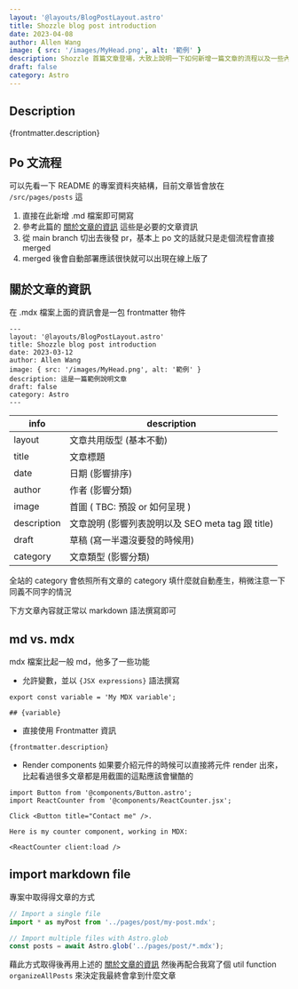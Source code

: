 ```yaml
---
layout: '@layouts/BlogPostLayout.astro'
title: Shozzle blog post introduction
date: 2023-04-08
author: Allen Wang
image: { src: '/images/MyHead.png', alt: '範例' }
description: Shozzle 首篇文章登場，大致上說明一下如何新增一篇文章的流程以及一些內容的說明
draft: false
category: Astro
---
```


## Description

{frontmatter.description}

## Po 文流程

可以先看一下 README 的專案資料夾結構，目前文章皆會放在 `/src/pages/posts` 這

1. 直接在此新增 .md 檔案即可開寫
2. 參考此篇的 [關於文章的資訊](#關於文章的資訊) 這些是必要的文章資訊
3. 從 main branch 切出去後發 pr，基本上 po 文的話就只是走個流程會直接 merged
4. merged 後會自動部署應該很快就可以出現在線上版了

## 關於文章的資訊

在 .mdx 檔案上面的資訊會是一包 frontmatter 物件

```markup
---
layout: '@layouts/BlogPostLayout.astro'
title: Shozzle blog post introduction
date: 2023-03-12
author: Allen Wang
image: { src: '/images/MyHead.png', alt: '範例' }
description: 這是一篇範例說明文章
draft: false
category: Astro
---
```

| info        | description                                       |
| ----------- | ------------------------------------------------- |
| layout      | 文章共用版型 (基本不動)                           |
| title       | 文章標題                                          |
| date        | 日期 (影響排序)                                   |
| author      | 作者 (影響分類)                                   |
| image       | 首圖 ( TBC: 預設 or 如何呈現 )                    |
| description | 文章說明 (影響列表說明以及 SEO meta tag 跟 title) |
| draft       | 草稿 (寫一半還沒要發的時候用)                     |
| category    | 文章類型 (影響分類)                               |

全站的 category 會依照所有文章的 category 填什麼就自動產生，稍微注意一下同義不同字的情況

下方文章內容就正常以 markdown 語法撰寫即可

## md vs. mdx

mdx 檔案比起一般 md，他多了一些功能

- 允許變數，並以 `{JSX expressions}` 語法撰寫

```
export const variable = 'My MDX variable';

## {variable}
```

- 直接使用 Frontmatter 資訊

```
{frontmatter.description}
```

- Render components 如果要介紹元件的時候可以直接將元件 render 出來，比起看過很多文章都是用截圖的這點應該會蠻酷的

```
import Button from '@components/Button.astro';
import ReactCounter from '@components/ReactCounter.jsx';

Click <Button title="Contact me" />.

Here is my counter component, working in MDX:

<ReactCounter client:load />
```

## import markdown file

專案中取得得文章的方式

```javascript
// Import a single file
import * as myPost from '../pages/post/my-post.mdx';

// Import multiple files with Astro.glob
const posts = await Astro.glob('../pages/post/*.mdx');
```

藉此方式取得後再用上述的 [關於文章的資訊](#關於文章的資訊) 然後再配合我寫了個 util function `organizeAllPosts` 來決定我最終會拿到什麼文章
